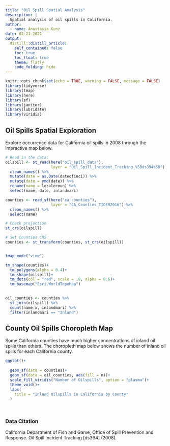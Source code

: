 ```yaml
---
title: "Oil Spill Spatial Analysis"
description: |
  Spatial analysis of oil spills in California.
author:
  - name: Anastasia Kunz
date: 02-21-2021
output:
  distill::distill_article:
    self_contained: false
    toc: true
    toc_float: true
    theme: flatly
    code_folding: hide
---
```




```r
knitr::opts_chunk$set(echo = TRUE, warning = FALSE, message = FALSE)
library(tidyverse)
library(tmap)
library(here)
library(sf)
library(janitor)
library(lubridate)
library(viridis)
```

## Oil Spills Spatial Exploration

Explore occurrence data for California oil spills in 2008 through the interactive map below.

```r
# Read in the data:
oilspill <- st_read(here("oil_spill_data"),
                    layer = "Oil_Spill_Incident_Tracking_%5Bds394%5D") %>% 
  clean_names() %>% 
  mutate(date = as.Date(dateofinci)) %>% 
  mutate(date = ymd(date)) %>% 
  rename(name = localecoun) %>% 
  select(name, date, inlandmari)

counties <- read_sf(here("ca_counties"),
                    layer = "CA_Counties_TIGER2016") %>% 
  clean_names() %>% 
  select(name)


```

```r

# Check projection
st_crs(oilspill)

# Set Counties CRS
counties <- st_transform(counties, st_crs(oilspill))



```


```r

tmap_mode("view")

tm_shape(counties)+
  tm_polygons(alpha = 0.4)+
  tm_shape(oilspill)+
  tm_dots(col = "red", scale = .8, alpha = 0.6)+
  tm_basemap("Esri.WorldTopoMap")
  

```




```r
oil_counties <- counties %>% 
  st_join(oilspill) %>% 
  count(name.x, inlandmari) %>% 
  filter(inlandmari == "Inland")
```


## County Oil Spills Choropleth Map

Some California counties have much higher concentrations of inland oil spills than others. The choropleth map below shows the number of inland oil spills for each California county. 

```r

ggplot()+
  
  geom_sf(data = counties)+
  geom_sf(data = oil_counties, aes(fill = n))+
  scale_fill_viridis("Number of Oilspills", option = "plasma")+
  theme_void()+
  labs(
    title = "Inland Oilspills in California by County"
  )
  



```



### Data Citation

California Department of Fish and Game, Office of Spill Prevention and Response. Oil Spill Incident Tracking [ds394] (2008).



